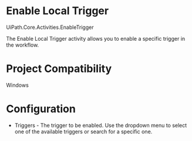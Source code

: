﻿# Enable Local Trigger

UiPath.Core.Activities.EnableTrigger

The Enable Local Trigger activity allows you to enable a specific trigger in the workflow.

# Project Compatibility

Windows

# Configuration

* Triggers - The trigger to be enabled. Use the dropdown menu to select one of the available triggers or search for a specific one.
